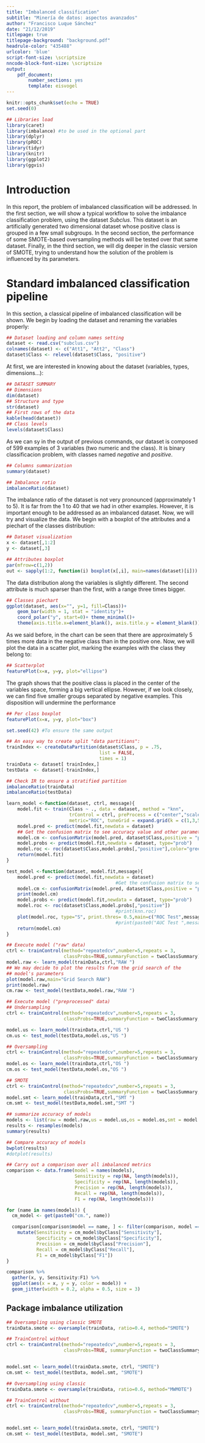 ```yaml
---
title: "Imbalanced classification"
subtitle: "Minería de datos: aspectos avanzados"
author: "Francisco Luque Sánchez"
date: "21/12/2019"
titlepage: true
titlepage-background: "background.pdf"
headrule-color: "435488"
urlcolor: 'blue'
script-font-size: \scriptsize
nncode-block-font-size: \scriptsize
output:
    pdf_document:
        number_sections: yes
        template: eisvogel
---
```


```r
knitr::opts_chunk$set(echo = TRUE)
set.seed(0)
```

```r
## Libraries load
library(caret)
library(imbalance) #to be used in the optional part
library(dplyr)
library(pROC)
library(tidyr)
library(knitr)
library(ggplot2)
library(ggvis)
```
# Introduction

In this report, the problem of imbalanced classification will be
addressed. In the first section, we will show a typical workflow to
solve the imbalance classification problem, using the dataset
_Subclus_. This dataset is an artificially generated two dimensional
dataset whose positive class is grouped in a few small subgroups. In
the second section, the performance of some SMOTE-based oversampling
methods will be tested over that same dataset. Finally, in the third
section, we will dig deeper in the classic version of SMOTE, trying
to understand how the solution of the problem is influenced by its
parameters.

# Standard imbalanced classification pipeline

In this section, a classical pipeline of imbalanced classification
will be shown. We begin by loading the dataset and renaming the
variables properly:

```r
## Dataset loading and column names setting
dataset <- read.csv("subclus.csv")
colnames(dataset) <- c("Att1", "Att2", "Class")
dataset$Class <- relevel(dataset$Class, "positive")
```

At first, we are interested in knowing about the dataset (variables,
types, dimensions...):

```r
## DATASET SUMMARY
## Dimensions
dim(dataset)
## Structure and type
str(dataset)
## First rows of the data
kable(head(dataset))
## Class levels
levels(dataset$Class)
```

As we can sy in the output of previous commands, our dataset is
composed of 599 examples of 3 variables (two numeric and the class).
It is binary classificacion problem, with classes named _negative_
and _positive_.

```r
## Columns summarization
summary(dataset)

## Imbalance ratio
imbalanceRatio(dataset)
```

The imbalance ratio of the dataset is not very pronounced
(approximately 1 to 5). It is far from the 1 to 40 that we had in
other examples. However, it is important enough to be addressed as an
imbalanced dataset. Now, we will try and visualize the data. We begin
with a boxplot of the attributes and a piechart of the classes
distribution:

```r
## Dataset visualization
x <- dataset[,1:2]
y <- dataset[,3]

## Attributes boxplot
par(mfrow=c(1,2))
out <- sapply(1:2, function(i) boxplot(x[,i], main=names(dataset)[i]))
```

The data distribution along the variables is slightly different. The
second attribute is much sparser than the first, with a range three
times bigger.

```r

## Classes piechart
ggplot(dataset, aes(x="", y=1, fill=Class))+
    geom_bar(width = 1, stat = "identity")+
    coord_polar("y", start=0)+ theme_minimal()+
    theme(axis.title.x=element_blank(), axis.title.y = element_blank())
```

As we said before, in the chart can be seen that there are
approximately 5 times more data in the negative class than
in the positive one. Now, we will plot the data in a scatter
plot, marking the examples with the class they belong to:

```r
## Scatterplot
featurePlot(x=x, y=y, plot="ellipse")
```

The graph shows that the positive class is placed in the center of the
variables space, forming a big vertical ellipse. However, if we look
closely, we can find five smaller groups separated by negative
examples. This disposition will undermine the performance

```r
## Per class boxplot
featurePlot(x=x, y=y, plot="box")
```

```r
set.seed(42) #To ensure the same output

## An easy way to create split "data partitions":
trainIndex <- createDataPartition(dataset$Class, p = .75,
                                  list = FALSE,
                                  times = 1)
trainData <- dataset[ trainIndex,]
testData  <- dataset[-trainIndex,]

## Check IR to ensure a stratified partition
imbalanceRatio(trainData)
imbalanceRatio(testData)
```

```r
learn_model <-function(dataset, ctrl, message){
    model.fit <- train(Class ~ ., data = dataset, method = "knn",
                       trControl = ctrl, preProcess = c("center","scale"),
                       metric="ROC", tuneGrid = expand.grid(k = c(1,3,5,7,9,11)))
    model.pred <- predict(model.fit,newdata = dataset)
    ## Get the confusion matrix to see accuracy value and other parameter values
    model.cm <- confusionMatrix(model.pred, dataset$Class,positive = "positive")
    model.probs <- predict(model.fit,newdata = dataset, type="prob")
    model.roc <- roc(dataset$Class,model.probs[,"positive"],color="green")
    return(model.fit)
}

test_model <-function(dataset, model.fit,message){
    model.pred <- predict(model.fit,newdata = dataset)
                                        #Get the confusion matrix to see accuracy value and other parameter values
    model.cm <- confusionMatrix(model.pred, dataset$Class,positive = "positive")
    print(model.cm)
    model.probs <- predict(model.fit,newdata = dataset, type="prob")
    model.roc <- roc(dataset$Class,model.probs[,"positive"])
                                        #print(knn.roc)
    plot(model.roc, type="S", print.thres= 0.5,main=c("ROC Test",message),col="blue")
                                        #print(paste0("AUC Test ",message,auc(model.roc)))
    return(model.cm)
}
```

```r
## Execute model ("raw" data)
ctrl <- trainControl(method="repeatedcv",number=5,repeats = 3,
                     classProbs=TRUE,summaryFunction = twoClassSummary)
model.raw <- learn_model(trainData,ctrl,"RAW ")
## We may decide to plot the results from the grid search of the
## model's parameters
plot(model.raw,main="Grid Search RAW")
print(model.raw)
cm.raw <- test_model(testData,model.raw,"RAW ")
```

```r
## Execute model ("preprocessed" data)
## Undersampling
ctrl <- trainControl(method="repeatedcv",number=5,repeats = 3,
                     classProbs=TRUE,summaryFunction = twoClassSummary,sampling = "down")

model.us <- learn_model(trainData,ctrl,"US ")
cm.us <- test_model(testData,model.us,"US ")
```

```r
## Oversampling
ctrl <- trainControl(method="repeatedcv",number=5,repeats = 3,
                     classProbs=TRUE,summaryFunction = twoClassSummary,sampling = "up")
model.os <- learn_model(trainData,ctrl,"OS ")
cm.os <- test_model(testData,model.os,"OS ")
```

```r
## SMOTE
ctrl <- trainControl(method="repeatedcv",number=5,repeats = 3,
                     classProbs=TRUE,summaryFunction = twoClassSummary,sampling = "smote")
model.smt <- learn_model(trainData,ctrl,"SMT ")
cm.smt <- test_model(testData,model.smt,"SMT ")
```

```r
## summarize accuracy of models
models <- list(raw = model.raw,us = model.us,os = model.os,smt = model.smt)
results <- resamples(models)
summary(results)
```
```r
## Compare accuracy of models
bwplot(results)
#dotplot(results)
```

```r
## Carry out a comparison over all imbalanced metrics
comparison <- data.frame(model = names(models),
                         Sensitivity = rep(NA, length(models)),
                         Specificity = rep(NA, length(models)),
                         Precision = rep(NA, length(models)),
                         Recall = rep(NA, length(models)),
                         F1 = rep(NA, length(models)))

for (name in names(models)) {
  cm_model <- get(paste0("cm.", name))

  comparison[comparison$model == name, ] <- filter(comparison, model == name) %>%
    mutate(Sensitivity = cm_model$byClass["Sensitivity"],
           Specificity = cm_model$byClass["Specificity"],
           Precision = cm_model$byClass["Precision"],
           Recall = cm_model$byClass["Recall"],
           F1 = cm_model$byClass["F1"])
}

comparison %>%
  gather(x, y, Sensitivity:F1) %>%
  ggplot(aes(x = x, y = y, color = model)) +
  geom_jitter(width = 0.2, alpha = 0.5, size = 3)
```

## Package imbalance utilization

```r
## Oversampling using classic SMOTE
trainData.smote <- oversample(trainData, ratio=0.4, method="SMOTE")

## TrainControl without
ctrl <- trainControl(method="repeatedcv",number=5,repeats = 3,
                     classProbs=TRUE, summaryFunction = twoClassSummary)


model.smt <- learn_model(trainData.smote, ctrl, "SMOTE")
cm.smt <- test_model(testData, model.smt, "SMOTE")
```

```r
## Oversampling using classic
trainData.smote <- oversample(trainData, ratio=0.6, method="MWMOTE")

## TrainControl without
ctrl <- trainControl(method="repeatedcv",number=5,repeats = 3,
                     classProbs=TRUE, summaryFunction = twoClassSummary)


model.smt <- learn_model(trainData.smote, ctrl, "SMOTE")
cm.smt <- test_model(testData, model.smt, "SMOTE")
```
